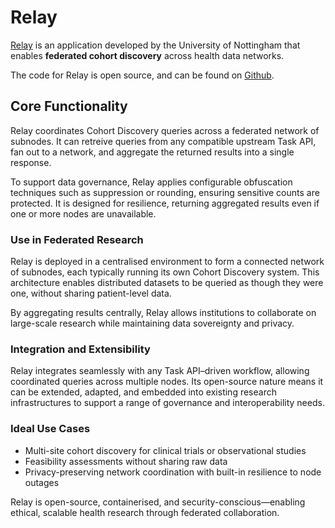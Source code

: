 # Relay

[Relay](https://hutch.health/relay) is an application developed by the University of Nottingham that enables **federated cohort discovery** across health data networks.

The code for Relay is open source, and can be found on [Github](https://github.com/Health-Informatics-UoN/hutch-relay).

## Core Functionality

Relay coordinates Cohort Discovery queries across a federated network of subnodes. It can retreive queries from any compatible upstream Task API, fan out to a network, and aggregate the returned results into a single response.

To support data governance, Relay applies configurable obfuscation techniques such as suppression or rounding, ensuring sensitive counts are protected. It is designed for resilience, returning aggregated results even if one or more nodes are unavailable.

### Use in Federated Research

Relay is deployed in a centralised environment to form a connected network of subnodes, each typically running its own Cohort Discovery system. This architecture enables distributed datasets to be queried as though they were one, without sharing patient-level data.

By aggregating results centrally, Relay allows institutions to collaborate on large-scale research while maintaining data sovereignty and privacy.

### Integration and Extensibility

Relay integrates seamlessly with any Task API–driven workflow, allowing coordinated queries across multiple nodes. Its open-source nature means it can be extended, adapted, and embedded into existing research infrastructures to support a range of governance and interoperability needs.

### Ideal Use Cases

- Multi-site cohort discovery for clinical trials or observational studies
- Feasibility assessments without sharing raw data
- Privacy-preserving network coordination with built-in resilience to node outages

Relay is open-source, containerised, and security-conscious—enabling ethical, scalable health research through federated collaboration.
